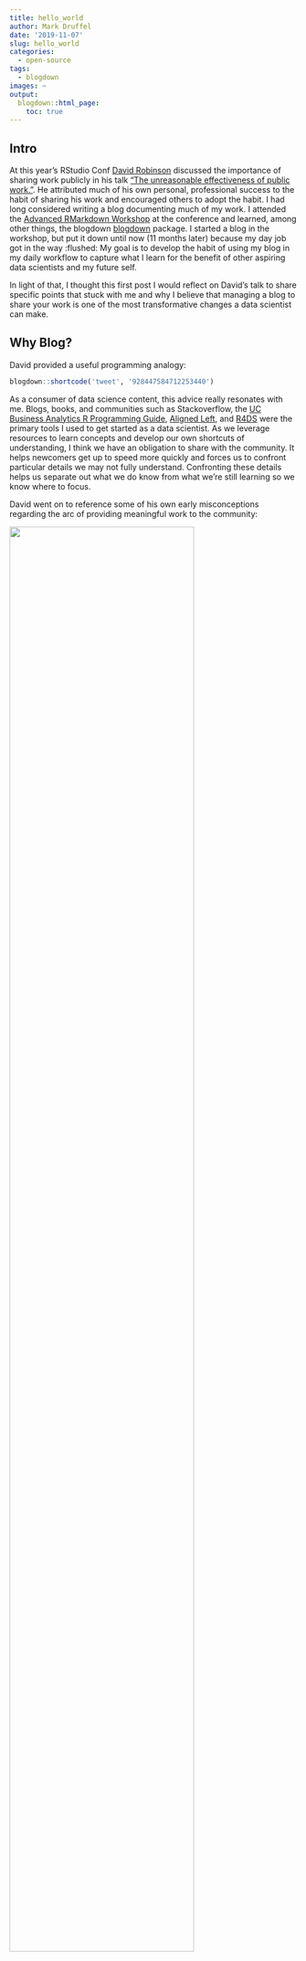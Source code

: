 ```yaml
---
title: hello_world
author: Mark Druffel
date: '2019-11-07'
slug: hello_world
categories:
  - open-source
tags:
  - blogdown
images: ~
output:
  blogdown::html_page:
    toc: true
---
```

  
## Intro  
At this year's RStudio Conf [David Robinson](http://varianceexplained.org/) discussed the importance of sharing work publicly in his talk ["The unreasonable effectiveness of public work."](https://resources.rstudio.com/rstudio-conf-2019/the-unreasonable-effectiveness-of-public-work). He attributed much of his own personal, professional success to the habit of sharing his work and encouraged others to adopt the habit. I had long considered writing a blog documenting much of my work. I attended the [Advanced RMarkdown Workshop](https://arm.rbind.io/)  at the conference and learned, among other things, the blogdown [blogdown](https://github.com/rstudio/blogdown) package. I started a blog in the workshop, but put it down until now (11 months later) because my day job got in the way :flushed: My goal is to develop the habit of using my blog in my daily workflow to capture what I learn for the benefit of other aspiring data scientists and my future self.  

In light of that, I thought this first post I would reflect on David's talk to share specific points that stuck with me and why I believe that managing a blog to share your work is one of the most transformative changes a data scientist can make. 

## Why Blog? 
David provided a useful programming analogy:

```r
blogdown::shortcode('tweet', '928447584712253440')
```

As a consumer of data science content, this advice really resonates with me. Blogs, books, and communities such as Stackoverflow, the [UC Business Analytics R Programming Guide](https://uc-r.github.io/), [Aligned Left](https://alignedleft.com/tutorials/d3), and [R4DS](https://r4ds.had.co.nz/) were the primary tools I used to get started as a data scientist. As we leverage resources to learn concepts and develop our own shortcuts of understanding, I think we have an obligation to share with the community. It helps newcomers get up to speed more quickly and forces us to confront particular details we may not fully understand. Confronting these details helps us separate out what we do know from what we're still learning so we know where to focus. 

David went on to reference some of his own early misconceptions regarding the arc of providing meaningful work to the community:

[![](/posts/images/hello_world/goals.PNG){width=80% height=80%}](https://www.dropbox.com/s/jk7216yr30ztpdp/DavidRobinson-RStudio-2019-old.pdf?page=7)
 
In his earlier years, David thought that he needed to complete all steps in the above process before publishing (i.e. develop an idea, test it, document it, and get through the publishing process). In hindsight, he realized that publishing and collaboration was where he derived most of the value... with that in mind, why not share throughout the process? 
 
> Anything still on your computer is, to a first approximation useless. When I look back at grad school the things I did that ended up not being publicized and just stayed on my computer - even I've forgotten them.

This point cannot be overstated. Not only does writing help us to understand what we know more deeply, the documentation serves as a guide to our future selves when we encounter the same problem again.   

David went on to reference Philip Guo's advice for academics that... 

```r
blogdown::shortcode('tweet', '1019978795862769665')
```

Throughout my career, I have encountered issues within organizations that have existed for years, and yet are completely undocumented. Teams typically find workarounds to manage the specific issues and those workarounds simply exist as tribal knowledge. Teams frequently justify the lack of documentation with rationales such as "we're not going to waste time documenting a bug that will get fixed" or "you can't really document this it's just something you have to learn firsthand." Corporations tend to think of all documentation as technical documentation or user manuals, which often further discourages users from documenting and sharing. However, lightweight communication tools such as blogs and tweets would enable employees to efficiently and effectively share their experiences and learn from one other. This would save significant time and mitigate risk when senior leaders leave a team. Further, it would serve as requirements for the development teams who may need to make technology changes.  

The value of sharing extends beyond sharing what we've learned. David referenced a simple function he wrote to extract the coefficients from linear model and put them into a data frame. This simple function became an integral package within the tidyverse's modeling ecosystem, [broom](https://github.com/tidymodels/broom). If David had not shared that early prototype hundreds of R users would still grapple with the clunky exercise of extracting data from the models they build for interpretation. The value delivered by sharing this work had a widespread impact across the R community. Regarding his experience with broom, David said:  

> When you contribute to the community, you'll find the community contributes back. 

When you build a tool that others find useful, they won't just use it... they will contribute by iterating over it and extending it. Open-source is a powerful idea within software development. The data science community relies on open-source for growth and, given their close relationships with non-technical teams, they can help their non-technical business partners understand and leverage blogging and open-sourcing to benefit their communities as well. I personally have inherited dozens of 100MB Excel workbooks that take hours upon hours to decode. Imagine how much time business users could save by simply saving their thoughts during the process of building these workbooks. I sometimes find myself dreaming of business users checking in their  Excel workbooks on git when I hear an individual say they lost hours of work because they forgot to save a prior version of a workbook :sob:  

Hopefully these few anecdotes help demonstrate that sharing our work is beneficial to ourselves and the community as a whole. I'd encourage everyone to listen to [David's talk](https://resources.rstudio.com/rstudio-conf-2019/the-unreasonable-effectiveness-of-public-work) as he covers this ideas more broadly and has more experience to bring to the conversation.

## How to blog? 
I am writing this blog in [Yihui Xie's](https://yihui.name/) [blogdown](https://github.com/rstudio/blogdown) package in R, with Github for continuous deployment, and Netlify for hosting. There are dozens of resources avialable to choose from, I've provided the resources I used below:

* [Up & Running with blogdown](https://alison.rbind.io/post/2017-06-12-up-and-running-with-blogdown/)
* Making a Website Using Blogdown, Hugo, and GitHub Pages](https://amber.rbind.io/2016/12/19/website/)
* [Rstudio Conf: Making Websites in R Markdown](https://arm.rbind.io/slides/blogdown.html#1)
* [blogdown: Creating Websites with R Markdown](https://bookdown.org/yihui/blogdown/)
* Setting up your blog with RStudio and blogdown:
    + [Part I: Creating the blog](http://estebanmoro.org/post/2019-02-02-setting-up-your-blog-with-rstudio-and-blogdown-i-creating-the-blog/)
    + [Part II: Workflow](http://estebanmoro.org/post/2019-02-01-setting-up-your-blog-with-rstudio-and-blogdown/)
    + [Part III: Modify Your Theme](http://estebanmoro.org/post/2019-02-04-setting-up-your-blog-with-rstudio-and-blogdown-iii-modify-your-theme/)
* [Markdown Basics](https://rmarkdown.rstudio.com/authoring_basics.html)
* [R Markdown the Definitive Guide](https://bookdown.org/yihui/rmarkdown/)

As a novice blogdown user, I'm not going to try to add to these resources at this point, but I will say that using Github for continous deployment has been a joy so far. I can make tiny tweaks to a post and push it to Netlify with one function call! The overall process with blogdown is pretty painless although everything is still a little "black boxy" because I have not found any extensive blogdown resources using the template I chose. That being said, tt only took a few minutes to have the template up and running. Once the template is up, you can simply make modifications and continuously release changes. 

## My List of DS Blogs & Twitter Accounts
In light of this discussion, I decided to go through my bookmarks bar to pull out data science blogs I've found useful over the years and include corresponding Twitter accounts. Twitter has been an incredible resource for me over the last two years keeping up with new package releases, finding links to useful content, and learning about opportunities to meet other data scientists (e.g. conferences, unconferences, etc.). I tried to focus on practical blogs with examples in code - these resources have been my sherpa for the last few years. The list is somewhat R-centric because R is the #1 tool in my data science toolbelt. However, there are a few resources focused on `D3.js`, `python`, and others.  

```r
list <- readxl::read_excel(paste0(here::here(),'/content/posts/data/hello_world/list_of_blogs.xlsx'))
dt_list <- list %>% 
  dplyr::select(Person_Org,Category,Tech_Focus,Twitter_Handle,URL) %>% 
  dplyr::arrange(Person_Org) %>% 
  dplyr::mutate(Twitter = dplyr::if_else(
                          is.na(Twitter_Handle)==F,
                          paste0('<a href=\"https://twitter.com/',Twitter_Handle,'\">',Twitter_Handle,'</a>'),
                          ''),
                Person_Org = dplyr::if_else(
                          is.na(URL)==F,
                          paste0('<a href=\"',URL,'\">',Person_Org,'</a>'),
                          '')) %>% 
  dplyr::select(Person_Org,Twitter,Tech_Focus) %>% 
  dplyr::rename('Person / Org Website'='Person_Org','Languages'='Tech_Focus') %>% 
  dplyr::select(`Person / Org Website`, Twitter)
dt_table <- DT::datatable(dt_list, escape = F)
css_sheet <- 'datatable_hugoHermet.css'
invisible(file.copy(from=paste0(here::here(),'/content/posts/css/hello_world/',css_sheet),to=paste0(dt_table$dependencies[[1]]$src$file ,'/css/',css_sheet),overwrite = T))
dt_table$dependencies[[1]]$stylesheet[1] <- 'css/datatable_hugoHermet.css'
dt_table$dependencies[[1]]$stylesheet[2] <- 'css/datatable_hugoHermet.css'  
dt_table 
```
<sub style="font-size: .8em;">
**Notes:**  
* The [bookdown archive](https://bookdown.org/home/archive/) is a list of bookdown sites RStudio maintains. That is a goldmine of information. For those new to R I highly recommend starting with [R for Data Science](https://r4ds.had.co.nz/).  
* [Mark Sellors' Blogdown List](https://awesome-blogdown.com/) is a list of blogs made with blogdown that anyone can add to on Github. It's a really great site specifically for blogdown users, but this list is not intended to be limited to just blogdown. 
</sub>